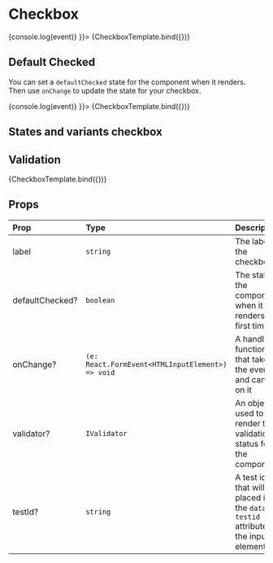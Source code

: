 

<Meta title="Components/Checkbox" component={Checkbox} />

# Checkbox

<Canvas>
  <Story
    name="Default"
    parameters={{
      componentIds: ['component-checkbox']
    }}
    args={{ label: 'Checkbox input', defaultChecked: false, onChange: (event) => {console.log(event)} }}>
    {CheckboxTemplate.bind({})}
  </Story>
</Canvas>

## Default Checked

You can set a `defaultChecked` state for the component when it renders. Then use `onChange` to update the state for your checkbox.

<Canvas>
  <Story
    name="DefaultChecked"
    parameters={{
      componentIds: ['component-checkbox']
    }}
    args={{ label: 'Checkbox input', defaultChecked: true, onChange: (event) => {console.log(event)} }}>
    {CheckboxTemplate.bind({})}
  </Story>
</Canvas>

## States and variants checkbox

<Canvas>
  <form>
    <Checkbox label="Normal unchecked" />
    <Checkbox label="Normal checked" defaultChecked />
    <Checkbox label="Invalid unchecked" validator={{
             indicator: 'error',
             message: 'Invalid'
           }} />
    <Checkbox label="Invalid checked" validator={{
             indicator: 'error',
             message: 'Invalid'
           }} defaultChecked />
  </form>
</Canvas>

## Validation

<Canvas>
  <Story name="invalid"
         args={{
           label: 'Invalid',
           validator: {
             indicator: 'error',
             message: 'Error'
           }
         }}
  >
    {CheckboxTemplate.bind({})}
  </Story>
</Canvas>

## Props

| Prop              | Type                                                    | Description                                                                       |
| :---------------- | :------------------------------------------------------ | :-------------------------------------------------------------------------------- |
| label             | `string`                                                | The label of the checkbox                                                         |
| defaultChecked?   | `boolean`                                               | The state of the component when it renders first time                             |
| onChange?         | `(e: React.FormEvent<HTMLInputElement>) => void`        | A handler function that takes the event and can act on it                         |
| validator?        | `IValidator`                                            | An object used to render the validation status for the component                  |
| testId?           | `string`                                                | A test id that will be placed in the `data-testid` attribute on the input element |



